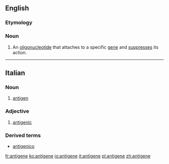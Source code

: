 ==English==

===Etymology===
{{prefix|anti|gene}}

===Noun===
{{en-noun}}

# {{context|genetics|lang=en}} An [[oligonucleotide]] that attaches to a specific [[gene]] and [[suppress]]es its action.

----

==Italian==
{{wikipedia|lang=it}}
===Noun===
{{it-noun|m|antigeni}}

# {{context|immunology|lang=it}} [[antigen]]

===Adjective===
{{it-adj|antigen|e|i}}

# [[antigenic]]

===Derived terms===
* [[antigenico]]

[[fr:antigene]]
[[ko:antigene]]
[[io:antigene]]
[[it:antigene]]
[[pl:antigene]]
[[zh:antigene]]